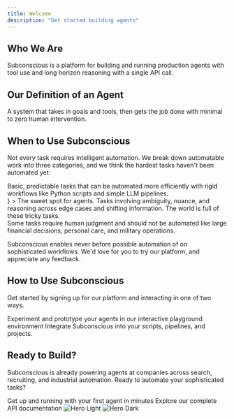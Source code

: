 ```yaml
---
title: Welcome
description: "Get started building agents"
---
```


## Who We Are

Subconscious is a platform for building and running production agents with tool use and long horizon reasoning with a single API call.

## Our Definition of an Agent

A system that takes in goals and tools, then gets the job done with minimal to zero human intervention.

## When to Use Subconscious

Not every task requires intelligent automation. We break down automatable work into three categories, and we think the hardest tasks haven't been automated yet:

<div style={{ display: 'flex', gap: '1rem', alignItems: 'stretch' }}>
  <div style={{ flex: '0 0 32%', display: 'flex' }}>
    <Card
      title="Simple Automation"
      style={{ height: '100%', display: 'flex', flexDirection: 'column' }}
      icon="robot"
    >
      Basic, predictable tasks that can be automated more efficiently with rigid workflows like Python scripts and simple LLM pipelines.
    </Card>
  </div>
  <div style={{ flex: '0 0 36%', display: 'flex' }}>
    <Card
      title="Sophisticated Automation"
      style={{ height: '100%', display: 'flex', flexDirection: 'column' }}
      icon={
        <svg width="24" height="24" viewBox="0 0 205 199" fill="none" xmlns="http://www.w3.org/2000/svg">
          <path d="M-4.33042e-06 99.9316C-4.95809e-06 85.5722 11.6406 73.9316 26 73.9316C33.8792 73.9316 40.9387 77.4368 45.706 82.9726C50.9533 89.0659 57.067 95.5734 65.0752 96.3017L69 96.6592L69 96.6523C69.0292 96.6575 69.0586 96.662 69.0879 96.667L72 96.9316C84.6905 96.9316 95.9776 86.6537 95.999 73.9678C95.9889 66.605 92.517 60.0571 87.126 55.8545L86.0478 55.0947C79.5308 50.4998 70.7443 51.4408 62.8603 52.6357C55.5838 53.7386 47.8883 51.7615 41.8984 46.5547C31.0613 37.1341 29.9134 20.7112 39.334 9.87402C48.7547 -0.962725 65.1766 -2.11092 76.0137 7.30957C82.004 12.5169 85.0329 19.863 84.9531 27.2227C84.8666 35.1959 85.1568 44.0274 90.6133 49.8418L91.5527 50.8437C91.59 50.8768 91.6265 50.9106 91.6641 50.9434C91.7107 50.984 91.7576 51.0243 91.8047 51.0644C92.0258 51.2528 92.2525 51.4347 92.4834 51.6113C92.5386 51.6535 92.5937 51.6958 92.6494 51.7373C92.8958 51.9209 93.1476 52.0976 93.4043 52.2676C94.0435 52.6908 94.7137 53.071 95.4111 53.4033C95.8951 53.6339 96.3918 53.8419 96.9004 54.0254C97.1068 54.0998 97.3152 54.1699 97.5254 54.2363C97.8452 54.3373 98.1692 54.429 98.4971 54.5107C98.892 54.6092 99.2926 54.6933 99.6982 54.7627C100.039 54.821 100.383 54.8692 100.73 54.9062C101.312 54.9682 101.902 55 102.5 55C106.701 55 110.533 53.4287 113.446 50.8437L114.387 49.8418C119.843 44.0274 120.133 35.1959 120.047 27.2227C119.967 19.863 122.996 12.5169 128.986 7.30956C139.823 -2.11092 156.245 -0.96273 165.666 9.87402C175.087 20.7112 173.939 37.1341 163.102 46.5547C157.112 51.7615 149.416 53.7386 142.14 52.6357C134.256 51.4408 125.469 50.4998 118.952 55.0947L117.874 55.8545C112.483 60.0571 109.01 66.605 109 73.9678C109.021 86.6537 120.309 96.9316 133 96.9316L135.911 96.667C135.941 96.6619 135.97 96.6575 136 96.6523L136 96.6592L139.925 96.3017C147.933 95.5734 154.047 89.0659 159.294 82.9726C164.061 77.4368 171.121 73.9316 179 73.9316C193.359 73.9316 205 85.5722 205 99.9316C205 99.943 204.999 99.9544 204.999 99.9658C204.999 99.9772 205 99.9886 205 100C205 114.359 193.359 126 179 126C171.121 126 164.061 122.495 159.294 116.959C154.047 110.866 147.933 104.358 139.925 103.63L136 103.272L136 103.279C135.97 103.274 135.941 103.271 135.911 103.266L133 103C120.309 103 109.021 113.278 109 125.965C109.01 133.327 112.483 139.875 117.874 144.077L118.952 144.837C125.469 149.432 134.256 148.491 142.14 147.296C149.416 146.193 157.112 148.17 163.102 153.377C173.939 162.798 175.087 179.22 165.666 190.058C156.245 200.894 139.823 202.043 128.986 192.622C122.996 187.415 119.967 180.069 120.047 172.709C120.133 164.736 119.843 155.904 114.387 150.09L113.446 149.088C110.533 146.503 106.701 144.932 102.5 144.932C101.902 144.932 101.312 144.963 100.73 145.025C100.383 145.062 100.039 145.111 99.6982 145.169C99.2926 145.238 98.892 145.322 98.4971 145.421C98.1692 145.503 97.8452 145.594 97.5254 145.695C97.3152 145.762 97.1068 145.832 96.9004 145.906C96.3919 146.09 95.8951 146.298 95.4111 146.528C94.7137 146.861 94.0435 147.241 93.4043 147.664C93.1476 147.834 92.8958 148.011 92.6494 148.194C92.5937 148.236 92.5386 148.278 92.4834 148.32C92.2525 148.497 92.0258 148.679 91.8047 148.867C91.7576 148.907 91.7107 148.948 91.6641 148.988C91.6265 149.021 91.59 149.055 91.5527 149.088L90.6133 150.09C85.1568 155.904 84.8667 164.736 84.9531 172.709C85.0329 180.069 82.004 187.415 76.0137 192.622C65.1767 202.043 48.7547 200.894 39.334 190.058C29.9134 179.22 31.0613 162.798 41.8984 153.377C47.8883 148.17 55.5838 146.193 62.8603 147.296C70.7444 148.491 79.5308 149.432 86.0478 144.837L87.126 144.077C92.5168 139.875 95.9886 133.327 95.999 125.965C95.9782 113.278 84.6908 103 72 103L69.0879 103.266C69.0587 103.271 69.0292 103.274 69 103.279L69 103.272L65.0752 103.63C57.067 104.358 50.9533 110.866 45.7061 116.959C40.9387 122.495 33.8792 126 26 126C11.6406 126 4.54727e-06 114.359 -4.32743e-06 100L-4.33042e-06 99.9316Z" fill="#FF5C28"/>
        </svg>
      }
    >
      The sweet spot for agents. Tasks involving ambiguity, nuance, and reasoning across edge cases and shifting information. The world is full of these tricky tasks.
    </Card>
  </div>
  <div style={{ flex: '0 0 32%', display: 'flex' }}>
    <Card
      title="Human-Critical Work"
      icon="user"
      style={{ height: '100%', display: 'flex', flexDirection: 'column' }}
    >
      Some tasks require human judgment and should not be automated like large financial decisions, personal care, and military operations.
    </Card>
  </div>
</div>

Subconscious enables never before possible automation of on sophisticated workflows. We'd love for you to try our
platform, and appreciate any feedback.

## How to Use Subconscious

Get started by signing up for our platform and interacting in one of two ways.

<CardGroup cols={2}>
  <Card
    title="Playground"
    icon="play"
  >
    Experiment and prototype your agents in our interactive playground environment
  </Card>
  <Card
    title="API"
    icon="code"
  >
    Integrate Subconscious into your scripts, pipelines, and projects.
  </Card>
</CardGroup>

## Ready to Build?

Subconscious is already powering agents at companies across search, recruiting, and industrial automation. Ready to automate your sophisticated tasks?

<CardGroup cols={2}>
  <Card
    title="Quick Start"
    icon="rocket"
    href="/quickstart"
  >
    Get up and running with your first agent in minutes
  </Card>
  <Card
    title="API Reference"
    icon="book"
    href="/api-reference/introduction"
  >
    Explore our complete API documentation
  </Card>
</CardGroup>

<Frame>
<img
  className="block dark:hidden"
  src="/images/hero.png"
  alt="Hero Light"
/>
<img
  className="hidden dark:block"
  src="/images/hero.png"
  alt="Hero Dark"
/>
</Frame>